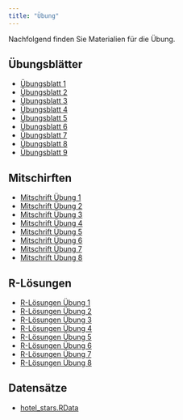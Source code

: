 ```yaml
---
title: "Übung"
---
```


Nachfolgend finden Sie Materialien für die Übung. 

## Übungsblätter

-   [Übungsblatt 1](https://github.com/jens-klenke/Desk_Stat_WiSe_22/raw/main/exercise/exercise_01/Uebungsblatt_1.pdf)
-   [Übungsblatt 2](https://github.com/jens-klenke/Desk_Stat_WiSe_22/raw/main/exercise/exercise_02/Uebungsblatt_2.pdf)
-   [Übungsblatt 3](https://github.com/jens-klenke/Desk_Stat_WiSe_22/raw/main/exercise/exercise_03/Uebungsblatt_3.pdf)
-   [Übungsblatt 4](https://github.com/jens-klenke/Desk_Stat_WiSe_22/raw/main/exercise/exercise_04/Uebungsblatt_4.pdf)
-   [Übungsblatt 5](https://github.com/jens-klenke/Desk_Stat_WiSe_22/raw/main/exercise/exercise_05/Uebungsblatt_5.pdf)
-   [Übungsblatt 6](https://github.com/jens-klenke/Desk_Stat_WiSe_22/raw/main/exercise/exercise_06/Uebungsblatt_6.pdf)
-   [Übungsblatt 7](https://github.com/jens-klenke/Desk_Stat_WiSe_22/raw/main/exercise/exercise_07/Uebungsblatt_7.pdf)
-   [Übungsblatt 8](https://github.com/jens-klenke/Desk_Stat_WiSe_22/raw/main/exercise/exercise_08/Uebungsblatt_8.pdf)
-   [Übungsblatt 9](https://github.com/jens-klenke/Desk_Stat_WiSe_22/raw/main/exercise/exercise_09/Uebungsblatt_9.pdf)



## Mitschirften 
-   [Mitschrift Übung 1](https://github.com/jens-klenke/Desk_Stat_WiSe_22/raw/main/exercise/exercise_01/Mitschrift_Uebung_01.pdf)
-   [Mitschrift Übung 2](https://github.com/jens-klenke/Desk_Stat_WiSe_22/raw/main/exercise/exercise_02/Mitschrift_Uebung_02.pdf)
-   [Mitschrift Übung 3](https://github.com/jens-klenke/Desk_Stat_WiSe_22/raw/main/exercise/exercise_03/Mitschrift_Uebung_03.pdf)
-   [Mitschrift Übung 4](https://github.com/jens-klenke/Desk_Stat_WiSe_22/raw/main/exercise/exercise_04/Mitschrift_Uebung_04.pdf)
-   [Mitschrift Übung 5](https://github.com/jens-klenke/Desk_Stat_WiSe_22/raw/main/exercise/exercise_05/Mitschrift_Uebung_05.pdf)
-   [Mitschrift Übung 6](https://github.com/jens-klenke/Desk_Stat_WiSe_22/raw/main/exercise/exercise_06/Mitschrift_Uebung_06.pdf)
-   [Mitschrift Übung 7](https://github.com/jens-klenke/Desk_Stat_WiSe_22/raw/main/exercise/exercise_07/Mitschrift_Uebung_07.pdf)
-   [Mitschrift Übung 8](https://github.com/jens-klenke/Desk_Stat_WiSe_22/raw/main/exercise/exercise_08/Mitschrift_Uebung_08.pdf)

## R-Lösungen
-   [R-Lösungen Übung 1](https://github.com/jens-klenke/Desk_Stat_WiSe_22/raw/main/exercise/exercise_01/R_code_exercise_1.R)
-   [R-Lösungen Übung 2](https://github.com/jens-klenke/Desk_Stat_WiSe_22/raw/main/exercise/exercise_02/R_code_exercise_2.R)
-   [R-Lösungen Übung 3](https://github.com/jens-klenke/Desk_Stat_WiSe_22/raw/main/exercise/exercise_03/R_code_exercise_3.R)
-   [R-Lösungen Übung 4](https://github.com/jens-klenke/Desk_Stat_WiSe_22/raw/main/exercise/exercise_04/R_code_exercise_4.R)
-   [R-Lösungen Übung 5](https://github.com/jens-klenke/Desk_Stat_WiSe_22/raw/main/exercise/exercise_05/R_code_exercise_5.R)
-   [R-Lösungen Übung 6](https://github.com/jens-klenke/Desk_Stat_WiSe_22/raw/main/exercise/exercise_06/R_code_exercise_6.R)
-   [R-Lösungen Übung 7](https://github.com/jens-klenke/Desk_Stat_WiSe_22/raw/main/exercise/exercise_07/R_code_exercise_7.R)
-   [R-Lösungen Übung 8](https://github.com/jens-klenke/Desk_Stat_WiSe_22/raw/main/exercise/exercise_08/R_code_exercise_8.R)

## Datensätze

-   [hotel_stars.RData](https://github.com/jens-klenke/Desk_Stat_WiSe_22/raw/main/exercise/exercise_03/hotel_stars.RData)
